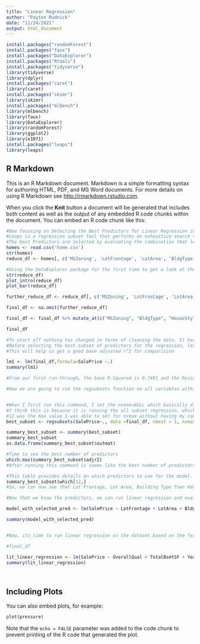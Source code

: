 ```yaml
---
title: "Linear Regression"
author: "Payton Rudnick"
date: "11/24/2021"
output: html_document
---
```


```r
install.packages("randomForest")
install.packages("faux")
install.packages("DataExplorer")
install.packages("Rtools")
install.packages("tidyverse")
library(tidyverse)
library(dplyr)
install.packages("caret")
library(caret)
install.packages("skimr")
library(skimr)
install.packages("mlbench")
library(mlbench)
library(faux)
library(DataExplorer)
library(randomForest)
library(ggplot2)
library(e1071)
install.packages("leaps")
library(leaps)

```

## R Markdown

This is an R Markdown document. Markdown is a simple formatting syntax for authoring HTML, PDF, and MS Word documents. For more details on using R Markdown see <http://rmarkdown.rstudio.com>.

When you click the **Knit** button a document will be generated that includes both content as well as the output of any embedded R code chunks within the document. You can embed an R code chunk like this:

```r

#Now focusing on Selecting the Best Predictors for Linear Regression in R, going to focus on using the leaps package to do a lot of analysis
#Leaps is a regression subset tool that performs an exhaustive search to determine the most influential predictors of the model
#The best Predictors are selected by evaluating the combination that leads to the best adjusted r^2 and Mallow's CP. 
homes <- read.csv('home.csv')
str(homes)
reduce_df <- homes[, c('MSZoning', 'LotFrontage', 'LotArea', 'BldgType', 'HouseStyle', 'OverallQual', 'OverallCond', 'YearBuilt', 'YearRemodAdd', 'RoofStyle', 'RoofMatl', 'ExterCond', 'Foundation', 'BsmtCond', 'TotalBsmtSF', 'Heating', 'HeatingQC', 'CentralAir', 'X1stFlrSF', 'X2ndFlrSF', 'FullBath', 'HalfBath', 'BedroomAbvGr', 'KitchenAbvGr', 'KitchenQual', 'Fireplaces', 'FireplaceQu', 'GarageType', 'GarageArea', 'GarageCond', 'PavedDrive', 'ScreenPorch', 'PoolArea', 'MoSold', 'YrSold', 'SalePrice')]

#Using the DataExplorer package for the first time to get a look at the data
str(reduce_df)
plot_intro(reduce_df)
plot_bar(reduce_df)

further_reduce_df <- reduce_df[, c('MSZoning', 'LotFrontage', 'LotArea', 'BldgType', 'HouseStyle', 'OverallQual', 'OverallCond', 'YearBuilt', 'YearRemodAdd', 'RoofStyle', 'ExterCond', 'Foundation', 'TotalBsmtSF', 'HeatingQC', 'CentralAir', 'X1stFlrSF', 'X2ndFlrSF', 'FullBath', 'HalfBath', 'BedroomAbvGr', 'KitchenAbvGr', 'KitchenQual', 'Fireplaces', 'FireplaceQu', 'GarageType', 'GarageArea', 'GarageCond', 'PavedDrive', 'ScreenPorch', 'PoolArea', 'MoSold', 'YrSold', 'SalePrice')]

final_df <- na.omit(further_reduce_df)

final_df <- final_df %>% mutate_at(c("MSZoning", "BldgType", "HouseStyle", "RoofStyle", "ExterCond", "Foundation", "HeatingQC", "CentralAir", "KitchenQual", "FireplaceQu", "GarageType", "GarageCond", "PavedDrive"), as.factor) %>% mutate_if(is.numeric, scale)

final_df

#To start off nothing has changed in terms of cleaning the data. It has stayed consistent. 
#Before selecting the best subset of predictors for the regression, let's run a simple linear regression on the dataset with all predictors. 
#This will help us get a good base adjusted r^2 for comparision

lm1 <- lm(final_df,formula=SalePrice ~.)
summary(lm1)

#From our first run-through, the base R-Squared is 0.7491 and the Residual Standard Error is 0.5009. The relationship was found to be significant with a p-value < 0.05.

#Now we are going to run the regsubsets function on all variables within final_df


#When I first ran this command, I set the nvmax=NULL which basically did not set any limits on the number of variables. I let this run for 9 hours and still failed to get a reusult. 
#I think this is because it is running the all subset regression, which is the most computationally expensive. 
#12 was the max value I was able to set for nvmax without having my computer have issues. Still took over 30 minutes with nvmax value = 12. 
best_subset <- regsubsets(SalePrice~., data =final_df, nbest = 1, nvmax = 12, force.in = NULL, force.out = NULL, method = "exhaustive", really.big=T)

summary_best_subset <- summary(best_subset)
summary_best_subset
as.data.frame(summary_best_subset$outmat)

#Time to see the best number of predictors 
which.max(summary_best_subset$adjr2)
#After running this command is seems like the best number of predictors is 12 to get the best model possible. 

#This table provides details on which predictors to use for the model. 
summary_best_subset$which[12,]
#So, we can now see that Lot Frontage, Lot Area, Building Type Town House, House Style (1Story), Overall Quality of the home, Overall Condition of the home, Year the home was built, 1st story square footage, 2nd story square footage, Kitchen Quality (GD), Kitchen Quality (TA), and Garage Area are the best predictors. 

#Now that we know the predictors, we can run linear regression and evaluate the results. 

model_with_selected_pred <- lm(SalePrice ~ LotFrontage + LotArea + BldgType + HouseStyle + OverallQual + OverallCond + YearBuilt + X1stFlrSF + X2ndFlrSF + KitchenQual + GarageArea, data = final_df)

summary(model_with_selected_pred)


#Now, its time to run linear regression on the dataset based on the features that were found to be important. 

#final_df

lit_linear_regression <- lm(SalePrice ~ OverallQual + TotalBsmtSF + YearBuilt + GarageArea + X1stFlrSF + BedroomAbvGr + ScreenPorch + Fireplaces, data = final_df)
summary(lit_linear_regression)




```

## Including Plots

You can also embed plots, for example:

```r
plot(pressure)
```

Note that the `echo = FALSE` parameter was added to the code chunk to prevent printing of the R code that generated the plot.
